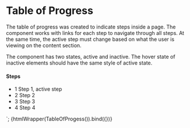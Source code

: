 
<Meta title="Navigation/Table of Progress" />

# Table of Progress

The table of progress was created to indicate steps inside a page. The component
works with links for each step to navigate through all steps. At the same time,
the active step must change based on what the user is viewing on the content
section.

The component has two states, active and inactive. The hover state of inactive
elements should have the same style of active state.

<div class="table-of-progress top-container">
  <h4 class="step-header">Steps</h4>
  <ul>
    <li class="step">
      <a class="link">
        <span class="number is-active">1</span>
        <span class="name">Step 1, active step</span>
      </a>
    </li>
    <li class="step">
      <a class="link">
        <span class="number">2</span>
        <span class="name">Step 2</span>
      </a>
    </li>
    <li class="step">
      <a class="link">
        <span class="number">3</span>
        <span class="name">Step 3</span>
      </a>
    </li>
    <li class="step">
      <a class="link">
        <span class="number">4</span>
        <span class="name">Step 4</span>
      </a>
    </li>
  </ul>
</div>
`;

<Canvas mdxSource={TableOfProgess()}>
  <Story
    name="Default"
    parameters={{
      design: figmaConfig("6990%3A133"),
    }}
  >
    {htmlWrapper(TableOfProgess()).bind({})}
  </Story>
</Canvas>
